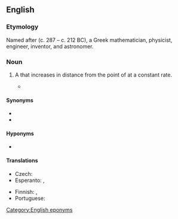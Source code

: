 ==English==
{{wikipedia}}

===Etymology===
Named after {{w|Archimedes of Syracuse}} (c. 287 – c. 212 BC), a Greek mathematician, physicist, engineer, inventor, and astronomer.

===Noun===
{{en-noun}}

# {{lb|en|mathematics}} A {{l|en|spiral}} that increases in distance from the point of {{l|en|origin}} at a constant rate.
#* {{quote-wikipedia|en|date=2010-11-16|article=Pi (film)|text=Max flees and tries to visit Sol, only to find that he has died. Max searches his house and finds mathematical scribblings similar to his own. On a Go board, with its pieces arranged in an '''Archimedean spiral''', Max finds a piece of paper with the 216-digit number.}}

====Synonyms====
* {{l|en|arithmetic spiral}}
* {{l|en|spiral of Archimedes}}

====Hyponyms====
* {{w|Fermat's spiral|Fermat&rsquo;s spiral}}

====Translations====
{{trans-top|a spiral that increases in distance from the point of origin at a constant rate}}
* Czech: {{t|cs|Archimédova spirála|f}}
* Esperanto: {{t|eo|arĥimeda spiralo}}, {{t|eo|arkimeda spiralo}}
{{trans-mid}}
* Finnish: {{t|fi|Arkhimedeen spiraali}}, {{t|fi|aritmeettinen spiraali}}
* Portuguese: {{t|pt|espiral de Arquimedes|f}}
{{trans-bottom}}

[[Category:English eponyms]]